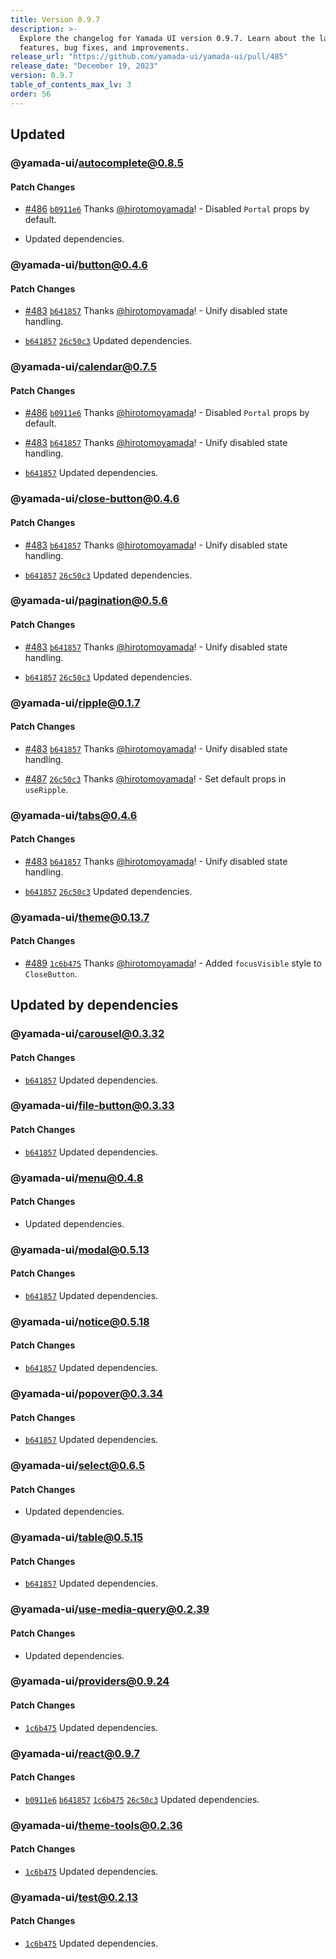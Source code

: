 ```yaml
---
title: Version 0.9.7
description: >-
  Explore the changelog for Yamada UI version 0.9.7. Learn about the latest
  features, bug fixes, and improvements.
release_url: "https://github.com/yamada-ui/yamada-ui/pull/485"
release_date: "December 19, 2023"
version: 0.9.7
table_of_contents_max_lv: 3
order: 56
---
```


## Updated

### @yamada-ui/autocomplete@0.8.5

#### Patch Changes

- [#486](https://github.com/hirotomoyamada/yamada-ui/pull/486) [`b0911e6`](https://github.com/hirotomoyamada/yamada-ui/commit/b0911e62cd082b906c54d3f06d959330445002c9) Thanks [@hirotomoyamada](https://github.com/hirotomoyamada)! - Disabled `Portal` props by default.

- Updated dependencies.

### @yamada-ui/button@0.4.6

#### Patch Changes

- [#483](https://github.com/hirotomoyamada/yamada-ui/pull/483) [`b641857`](https://github.com/hirotomoyamada/yamada-ui/commit/b64185748b8302b8d1f8656a4edefd9c3d8d2a97) Thanks [@hirotomoyamada](https://github.com/hirotomoyamada)! - Unify disabled state handling.

- [`b641857`](https://github.com/hirotomoyamada/yamada-ui/commit/b64185748b8302b8d1f8656a4edefd9c3d8d2a97) [`26c50c3`](https://github.com/hirotomoyamada/yamada-ui/commit/26c50c38fe09687ad02d95962741f45d1881d14a) Updated dependencies.

### @yamada-ui/calendar@0.7.5

#### Patch Changes

- [#486](https://github.com/hirotomoyamada/yamada-ui/pull/486) [`b0911e6`](https://github.com/hirotomoyamada/yamada-ui/commit/b0911e62cd082b906c54d3f06d959330445002c9) Thanks [@hirotomoyamada](https://github.com/hirotomoyamada)! - Disabled `Portal` props by default.

- [#483](https://github.com/hirotomoyamada/yamada-ui/pull/483) [`b641857`](https://github.com/hirotomoyamada/yamada-ui/commit/b64185748b8302b8d1f8656a4edefd9c3d8d2a97) Thanks [@hirotomoyamada](https://github.com/hirotomoyamada)! - Unify disabled state handling.

- [`b641857`](https://github.com/hirotomoyamada/yamada-ui/commit/b64185748b8302b8d1f8656a4edefd9c3d8d2a97) Updated dependencies.

### @yamada-ui/close-button@0.4.6

#### Patch Changes

- [#483](https://github.com/hirotomoyamada/yamada-ui/pull/483) [`b641857`](https://github.com/hirotomoyamada/yamada-ui/commit/b64185748b8302b8d1f8656a4edefd9c3d8d2a97) Thanks [@hirotomoyamada](https://github.com/hirotomoyamada)! - Unify disabled state handling.

- [`b641857`](https://github.com/hirotomoyamada/yamada-ui/commit/b64185748b8302b8d1f8656a4edefd9c3d8d2a97) [`26c50c3`](https://github.com/hirotomoyamada/yamada-ui/commit/26c50c38fe09687ad02d95962741f45d1881d14a) Updated dependencies.

### @yamada-ui/pagination@0.5.6

#### Patch Changes

- [#483](https://github.com/hirotomoyamada/yamada-ui/pull/483) [`b641857`](https://github.com/hirotomoyamada/yamada-ui/commit/b64185748b8302b8d1f8656a4edefd9c3d8d2a97) Thanks [@hirotomoyamada](https://github.com/hirotomoyamada)! - Unify disabled state handling.

- [`b641857`](https://github.com/hirotomoyamada/yamada-ui/commit/b64185748b8302b8d1f8656a4edefd9c3d8d2a97) [`26c50c3`](https://github.com/hirotomoyamada/yamada-ui/commit/26c50c38fe09687ad02d95962741f45d1881d14a) Updated dependencies.

### @yamada-ui/ripple@0.1.7

#### Patch Changes

- [#483](https://github.com/hirotomoyamada/yamada-ui/pull/483) [`b641857`](https://github.com/hirotomoyamada/yamada-ui/commit/b64185748b8302b8d1f8656a4edefd9c3d8d2a97) Thanks [@hirotomoyamada](https://github.com/hirotomoyamada)! - Unify disabled state handling.

- [#487](https://github.com/hirotomoyamada/yamada-ui/pull/487) [`26c50c3`](https://github.com/hirotomoyamada/yamada-ui/commit/26c50c38fe09687ad02d95962741f45d1881d14a) Thanks [@hirotomoyamada](https://github.com/hirotomoyamada)! - Set default props in `useRipple`.

### @yamada-ui/tabs@0.4.6

#### Patch Changes

- [#483](https://github.com/hirotomoyamada/yamada-ui/pull/483) [`b641857`](https://github.com/hirotomoyamada/yamada-ui/commit/b64185748b8302b8d1f8656a4edefd9c3d8d2a97) Thanks [@hirotomoyamada](https://github.com/hirotomoyamada)! - Unify disabled state handling.

- [`b641857`](https://github.com/hirotomoyamada/yamada-ui/commit/b64185748b8302b8d1f8656a4edefd9c3d8d2a97) [`26c50c3`](https://github.com/hirotomoyamada/yamada-ui/commit/26c50c38fe09687ad02d95962741f45d1881d14a) Updated dependencies.

### @yamada-ui/theme@0.13.7

#### Patch Changes

- [#489](https://github.com/hirotomoyamada/yamada-ui/pull/489) [`1c6b475`](https://github.com/hirotomoyamada/yamada-ui/commit/1c6b475b3b99f69f55cd5e8959bdf9be316d6292) Thanks [@hirotomoyamada](https://github.com/hirotomoyamada)! - Added `focusVisible` style to `CloseButton`.

## Updated by dependencies

### @yamada-ui/carousel@0.3.32

#### Patch Changes

- [`b641857`](https://github.com/hirotomoyamada/yamada-ui/commit/b64185748b8302b8d1f8656a4edefd9c3d8d2a97) Updated dependencies.

### @yamada-ui/file-button@0.3.33

#### Patch Changes

- [`b641857`](https://github.com/hirotomoyamada/yamada-ui/commit/b64185748b8302b8d1f8656a4edefd9c3d8d2a97) Updated dependencies.

### @yamada-ui/menu@0.4.8

#### Patch Changes

- Updated dependencies.

### @yamada-ui/modal@0.5.13

#### Patch Changes

- [`b641857`](https://github.com/hirotomoyamada/yamada-ui/commit/b64185748b8302b8d1f8656a4edefd9c3d8d2a97) Updated dependencies.

### @yamada-ui/notice@0.5.18

#### Patch Changes

- [`b641857`](https://github.com/hirotomoyamada/yamada-ui/commit/b64185748b8302b8d1f8656a4edefd9c3d8d2a97) Updated dependencies.

### @yamada-ui/popover@0.3.34

#### Patch Changes

- [`b641857`](https://github.com/hirotomoyamada/yamada-ui/commit/b64185748b8302b8d1f8656a4edefd9c3d8d2a97) Updated dependencies.

### @yamada-ui/select@0.6.5

#### Patch Changes

- Updated dependencies.

### @yamada-ui/table@0.5.15

#### Patch Changes

- [`b641857`](https://github.com/hirotomoyamada/yamada-ui/commit/b64185748b8302b8d1f8656a4edefd9c3d8d2a97) Updated dependencies.

### @yamada-ui/use-media-query@0.2.39

#### Patch Changes

- Updated dependencies.

### @yamada-ui/providers@0.9.24

#### Patch Changes

- [`1c6b475`](https://github.com/hirotomoyamada/yamada-ui/commit/1c6b475b3b99f69f55cd5e8959bdf9be316d6292) Updated dependencies.

### @yamada-ui/react@0.9.7

#### Patch Changes

- [`b0911e6`](https://github.com/hirotomoyamada/yamada-ui/commit/b0911e62cd082b906c54d3f06d959330445002c9) [`b641857`](https://github.com/hirotomoyamada/yamada-ui/commit/b64185748b8302b8d1f8656a4edefd9c3d8d2a97) [`1c6b475`](https://github.com/hirotomoyamada/yamada-ui/commit/1c6b475b3b99f69f55cd5e8959bdf9be316d6292) [`26c50c3`](https://github.com/hirotomoyamada/yamada-ui/commit/26c50c38fe09687ad02d95962741f45d1881d14a) Updated dependencies.

### @yamada-ui/theme-tools@0.2.36

#### Patch Changes

- [`1c6b475`](https://github.com/hirotomoyamada/yamada-ui/commit/1c6b475b3b99f69f55cd5e8959bdf9be316d6292) Updated dependencies.

### @yamada-ui/test@0.2.13

#### Patch Changes

- [`1c6b475`](https://github.com/hirotomoyamada/yamada-ui/commit/1c6b475b3b99f69f55cd5e8959bdf9be316d6292) Updated dependencies.
